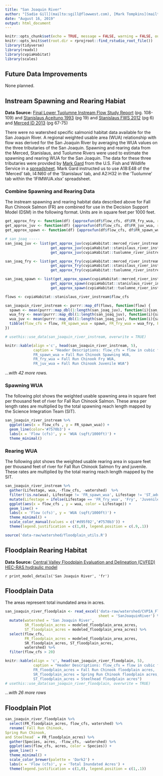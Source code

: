 ```yaml
---
title: "San Joaquin River"
author: "[Sadie Gill](mailto:sgill@flowwest.com), [Mark Tompkins](mailto:mtompkins@flowwest.com), [Erin Cain](ecain@flowwest.com)"
date: "August 16, 2019"
output: html_document
---
```

```r
knitr::opts_chunk$set(echo = TRUE, message = FALSE, warning = FALSE, out.width = '100%')
knitr::opts_knit$set(root.dir = rprojroot::find_rstudio_root_file())
library(tidyverse)
library(readxl)
library(cvpiaHabitat)
library(scales)
```
## Future Data Improvements
None planned. 

## Instream Spawning and Rearing Habiat    
**Data Source:** [Final Lower Tuolumne Instream Flow Study Report](https://s3-us-west-2.amazonaws.com/cvpiahabitat-r-package/cvpia-sit-model-inputs/Stillwater2010_Tuolumne_P-2299-075_71_DP_FLA_AttC_StudyRept_IFIM_AppA-H_140428.pdf){target="_blank"} (pg. 108-109) and [Stanislaus Aceituno 1993](https://cvpiahabitat-r-package.s3-us-west-2.amazonaws.com/cvpia-sit-model-inputs/Aceituno1993_StanislausRiverIFIMStudy.pdf){target="_blank"} (pg 19) and [Stanislaus FWS 2012](https://cvpiahabitat-r-package.s3-us-west-2.amazonaws.com/cvpia-sit-model-inputs/CVPIA_Annual_Progress_Report_Fiscal_Year_2012.pdf){target="_blank"} (pg 6) and [Merced ID 2013](https://cvpiahabitat-r-package.s3-us-west-2.amazonaws.com/cvpia-sit-model-inputs/MID2013_MercedIFIMStudy.pdf){target="_blank"} (pg 67-75)  

There were no watershed specific salmonid habitat data available for the San Joaquin River. A regional weighted usable area (WUA) relationship with flow was derived for the San Joaquin River by averaging the WUA values on the three tributaries of the San Joaquin. Spawning and rearing data from the Merced, Stanislaus, and Tuolumne Rivers were used to estimate the spawning and rearing WUA for the San Joaquin. The data for these three tributaries were provided by [Mark Gard](mailto:mark_gard@fws.gov) from the U.S. Fish and Wildlife Service in a [spreadsheet](https://cvpiahabitat-r-package.s3-us-west-2.amazonaws.com/IFIMWUA.xlsx). Mark Gard instructed us to use A18:E48 of the 'Merced' tab, I4:N60 of the 'Stanislaus' tab, and A2:H32 in the 'Tuolumne' tab within the 'IFIMWUA.xlsx' spreadsheet. 

### Combine Spawning and Rearing Data 
The instream spawning and rearing habitat data described above for Fall Run Chinook Salmon (FR) are combined for use in the Decision Support Model (DSM) in the following format. Units are in square feet per 1000 feet.
```r
get_approx_fry <- function(df) {approxfun(df$flow_cfs, df$FR_fry_wua, rule = 2)}
get_approx_juv <- function(df) {approxfun(df$flow_cfs, df$FR_juv_wua, rule = 2)}
get_approx_spawn <- function(df) {approxfun(df$flow_cfs, df$FR_spawn_wua, rule = 2)}

# san joaq -----
san_joaq_juv <- list(get_approx_juv(cvpiaHabitat::merced_river_instream),
                     get_approx_juv(cvpiaHabitat::stanislaus_river_instream),
                     get_approx_juv(cvpiaHabitat::tuolumne_river_instream))

san_joaq_fry <- list(get_approx_fry(cvpiaHabitat::merced_river_instream),
                     get_approx_fry(cvpiaHabitat::stanislaus_river_instream),
                     get_approx_fry(cvpiaHabitat::tuolumne_river_instream))

san_joaq_spawn <- list(get_approx_spawn(cvpiaHabitat::merced_river_instream),
                     get_approx_spawn(cvpiaHabitat::stanislaus_river_instream),
                     get_approx_spawn(cvpiaHabitat::tuolumne_river_instream))

flows <- cvpiaHabitat::stanislaus_river_instream$flow_cfs

san_joaquin_river_instream <- purrr::map_df(flows, function(flow) {
  spawn <- mean(purrr::map_dbl(1:length(san_joaq_juv), function(i){san_joaq_spawn[[i]](flow)}))
  wua_fry <- mean(purrr::map_dbl(1:length(san_joaq_juv), function(i){san_joaq_fry[[i]](flow)}))
  wua_juv <- mean(purrr::map_dbl(1:length(san_joaq_juv), function(i){san_joaq_juv[[i]](flow)}))
  tibble(flow_cfs = flow, FR_spawn_wua = spawn, FR_fry_wua = wua_fry, FR_juv_wua = wua_juv, watershed = 'San Joaquin River')
})

# usethis::use_data(san_joaquin_river_instream, overwrite = TRUE)
```
```r
knitr::kable(align ='c', head(san_joaquin_river_instream, 5), 
             caption = "Header Descriptions: flow_cfs = flow in cubic feet per second,
             FR_spawn_wua = Fall Run Chinook Spawning WUA, 
             FR_fry_wua = Fall Run Chinook Fry WUA, 
             FR_juv_wua = Fall Run Chinook Juvenile WUA")
```

*...with 42 more rows.*

### Spawning WUA 
The following plot shows the weighted usable spawning area in square feet per thousand feet of river for Fall Run Chinook Salmon. These area per length rates are multiplied by the total spawning reach length mapped by the Science Integration Team (SIT).
``` r
san_joaquin_river_instream %>% 
  ggplot(aes(x = flow_cfs , y = FR_spawn_wua)) +
  geom_line(color='#7570b3') +
  labs(x = 'Flow (cfs)', y = 'WUA (sqft/1000ft)') + 
  theme_minimal() 
```

### Rearing WUA
The following plot shows the weighted usable rearing area in square feet per thousand feet of river for Fall Run Chinook Salmon fry and juvenile. These rates are multiplied by the total rearing reach length mapped by the SIT. 
``` r
san_joaquin_river_instream %>% 
  gather(Lifestage, wua, -flow_cfs, -watershed)  %>% 
  filter(!is.na(wua), Lifestage != 'FR_spawn_wua', Lifestage != 'ST_adult_wua') %>%
  mutate(Lifestage = ifelse(Lifestage == 'FR_fry_wua', 'Fry', 'Juvenile')) %>% 
  ggplot(aes(x = flow_cfs , y = wua, color = Lifestage)) +
  geom_line() +
  labs(x = 'Flow (cfs)', y = 'WUA (sqft/1000ft)') + 
  theme_minimal() + 
  scale_color_manual(values = c('#d95f02','#7570b3')) +
  theme(legend.justification = c(1,0), legend.position = c(.9,.1))
```

```r
source('data-raw/watershed/floodplain_utils.R')
```

## Floodplain Rearing Habitat 
**Data Source:** [Central Valley Floodplain Evaluation and Delineation (CVFED) HEC-RAS hydraulic model](https://s3-us-west-2.amazonaws.com/cvpiahabitat-r-package/cvpia-sit-model-inputs/TO25-ST8_Tech_Memo_SJR.pdf){target="_blank"}

`r print_model_details('San Joaquin River', 'fr')`

## Floodplain Data
The areas represent total inundated area in acres.    
```r
san_joaquin_river_floodplain <- read_excel('data-raw/watershed/CVPIA_FloodplainAreas.xlsx',
                                           sheet = 'SanJoaquinRiver') %>%
  mutate(watershed = 'San Joaquin River',
         SR_floodplain_acres = modeled_floodplain_area_acres,
         ST_floodplain_acres = modeled_floodplain_area_acres) %>%
  select(flow_cfs,
         FR_floodplain_acres = modeled_floodplain_area_acres,
         SR_floodplain_acres, ST_floodplain_acres,
         watershed) %>% 
  filter(flow_cfs > 20)

knitr::kable(align = 'c', head(san_joaquin_river_floodplain, 5), 
             caption = "Header Descriptions: flow_cfs = flow in cubic feet per second,
             FR_floodplain_acres = Fall Run Chinook floodplain acres, 
             SR_floodplain_acres = Spring Run Chinook floodplain acres, 
             ST_floodplain_acres = Steelhead floodplain acres")
# usethis::use_data(san_joaquin_river_floodplain, overwrite = TRUE)
```

*...with 26 more rows*

## Floodplain Plot
```r
san_joaquin_river_floodplain %>% 
  select(FR_floodplain_acres, flow_cfs, watershed) %>%
  rename(`Fall Run Chinook, 
Spring Run Chinook, 
and Steelhead` = FR_floodplain_acres) %>% 
  gather(Species, acres, -flow_cfs, -watershed) %>% 
  ggplot(aes(flow_cfs, acres, color = Species)) +
  geom_line() +
  theme_minimal() +
  scale_color_brewer(palette = 'Dark2') +
  labs(x = 'Flow (cfs)', y = 'Total Inundated Acres') +
  theme(legend.justification = c(1,0), legend.position = c(1,.1))
```

